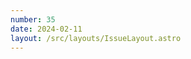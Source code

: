 ```yaml
---
number: 35
date: 2024-02-11
layout: /src/layouts/IssueLayout.astro
---
```



<Title title={`Issue ${frontmatter.number}`} date={frontmatter.date} />

<NewsletterSponsorSlot
  title="Codemagic CI/CD for mobile teams"
  url={`https://codemagic.io/start?utm_campaign%3DiOS%20CI%20Newsletter%26utm_medium%3Dweb%26utm_source%3DiOS%20CI%20Newsletter%20Issue%20${frontmatter.number}%26utm_content%3Dfeb_11_24`}
  description="iOS teams are switching to Codemagic because iOS has been a second-class citizen in many CI providers. Painful to get started or change anything, slow to update to the latest software - macOS, Xcode. Slow build speeds. NO MORE with Codemagic."
  image="/codemagic-star.png"
/>

**🚀 Automating an app's release.**

This week I have completed a task for NowPlaying that I have been wanting to do for a while: **automating the release process**.

We release fairly often and we wanted a quick way to upload builds directly to TestFlight that wouldn't cost us any money and was effortless to set up.

For us, the obvious choice for this was **Xcode Cloud**. Apple's developer membership includes a 25 compute hours per month plan **at no extra cost** and its **integration** and **ease of use** are just brilliant.

Once we settled on a CI/CD solution, we built a workflow that would run when a commit is tagged and perform the following actions:

1.  **Update the project's marketing version number** based on the tag and commit the changes to the repo.
2.  **Archive** the app.
3.  **Upload** the archive to TestFlight.
4.  Add to **all test groups**.

I will soon write an article with more detailed information but thought I would share the solution in case you're looking at doing something similar for your app.

## [🧰 Compile and distribute your iOS SDK as a pre-compiled xcframework](https://krausefx.com/blog/how-to-automaticallycompile-and-distribute-your-ios-sdk-as-a-pre-compiled-xcframework?utm_campaign%3DiOS%20CI%20Newsletter%26utm_medium%3Dweb%26utm_source%3DiOS%20CI%20Newsletter%20Issue%2035%26utm_content%3Dfeb_11_24)

I really enjoyed reading this article by [Felix Krause](https://twitter.com/KrauseFx), the founder of [Fastlane](https://twitter.com/FastlaneTools), about how the [ContextSDK](https://twitter.com/context_sdk) library is compiled and distributed as a binary using [CocoaPods](https://twitter.com/CocoaPods).

## [🧐 Finding SwiftUI accessibility issues automatically](https://holyswift.app/xcode-15-new-feature-streamlined-accessibility-audits?utm_campaign%3DiOS%20CI%20Newsletter%26utm_medium%3Dweb%26utm_source%3DiOS%20CI%20Newsletter%20Issue%2035%26utm_content%3Dfeb_11_24)

Xcode 15 introduced a new XCTest feature that allows developers to **detect accessibility issues automatically** during UI test execution.

If you'd like to learn how to use this new feature to **audit SwiftUI views**, I would recommend reading this great article by [Leonardo Pugliese](https://twitter.com/Leo_Pugliese) 🎉.

## [🚨 Changes to App Store Connect upload requirements](https://developer.apple.com/news/?id=fxu2qp7b&utm_campaign%3DiOS%20CI%20Newsletter%26utm_medium%3Dweb%26utm_source%3DiOS%20CI%20Newsletter%20Issue%2035%26utm_content%3Dfeb_11_24)

Apple announced earlier this week that, starting on the **29th of April**, any apps uploaded to App Store Connect for iOS 17, iPadOS 17, tvOS 17, or watchOS 10 **must be built with Xcode 15**.

Make sure you make your app build on Xcode 15 if you haven't yet and **update your CI's runners** to build with the same version of Xcode as soon as possible.

## [🆕 GitHub-hosted macOS Sonoma runners are now available!](https://github.blog/changelog/2024-01-30-github-actions-macos-14-sonoma-is-now-available?utm_campaign%3DiOS%20CI%20Newsletter%26utm_medium%3Dweb%26utm_source%3DiOS%20CI%20Newsletter%20Issue%2035%26utm_content%3Dfeb_11_24)

[GitHub](https://twitter.com/GitHubEng) announced towards the end of January that **M1 macOS machines running on Sonoma (macOS 14)** are now publically available to be selected as runners for GitHub Actions workflows.

Note that the **latest** runner is still on **macOS 12** and, for now, you must explicitly select the **M1-based Sonoma** runners with one of the following keys: **macos-14**, **macos-14-large**, **macos-14-xlarge**.

## [🔐 More keys added to GitHub's secret scanning](https://github.blog/changelog/2024-02-06-secret-scanning-adds-validity-checks-for-stripe-telegram-sendgrid-and-more?utm_campaign%3DiOS%20CI%20Newsletter%26utm_medium%3Dweb%26utm_source%3DiOS%20CI%20Newsletter%20Issue%2035%26utm_content%3Dfeb_11_24)

[GitHub](https://twitter.com/GitHubEng)'s Secret Scanning, a tool which warns developers of the **existence of secrets in their codebases**, got an update this week with new supported keys.

The update includes common keys for secrets from popular services such as **Stripe**, **Notion** or **OpenAI**.
